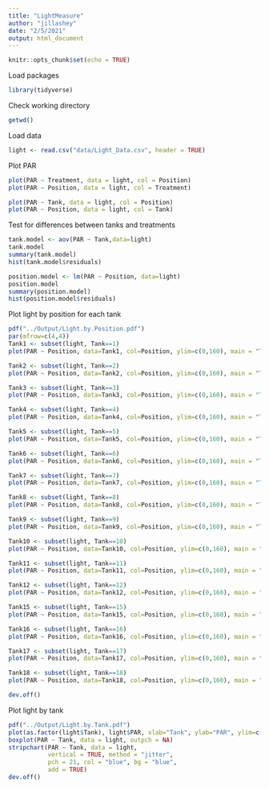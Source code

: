 ```yaml
---
title: "LightMeasure"
author: "jillashey"
date: "2/5/2021"
output: html_document
---
```


```r
knitr::opts_chunk$set(echo = TRUE)
```

Load packages
```r
library(tidyverse)
```

Check working directory
```r
getwd()
```


Load data 
```r
light <- read.csv("data/Light_Data.csv", header = TRUE)
```

Plot PAR
```r
plot(PAR ~ Treatment, data = light, col = Position)
plot(PAR ~ Position, data = light, col = Treatment)

plot(PAR ~ Tank, data = light, col = Position)
plot(PAR ~ Position, data = light, col = Tank)
```

Test for differences between tanks and treatments
```r
tank.model <- aov(PAR ~ Tank,data=light)
tank.model
summary(tank.model)
hist(tank.model$residuals)

position.model <- lm(PAR ~ Position, data=light)
position.model
summary(position.model)
hist(position.model$residuals)
```

Plot light by position for each tank
```r
pdf("../Output/Light.by.Position.pdf")
par(mfrow=c(4,4))
Tank1 <- subset(light, Tank==1)
plot(PAR ~ Position, data=Tank1, col=Position, ylim=c(0,160), main = "Tank1")

Tank2 <- subset(light, Tank==2)
plot(PAR ~ Position, data=Tank2, col=Position, ylim=c(0,160), main = "Tank2")

Tank3 <- subset(light, Tank==3)
plot(PAR ~ Position, data=Tank3, col=Position, ylim=c(0,160), main = "Tank3")

Tank4 <- subset(light, Tank==4)
plot(PAR ~ Position, data=Tank4, col=Position, ylim=c(0,160), main = "Tank4")

Tank5 <- subset(light, Tank==5)
plot(PAR ~ Position, data=Tank5, col=Position, ylim=c(0,160), main = "Tank5")

Tank6 <- subset(light, Tank==6)
plot(PAR ~ Position, data=Tank6, col=Position, ylim=c(0,160), main = "Tank6")

Tank7 <- subset(light, Tank==7)
plot(PAR ~ Position, data=Tank7, col=Position, ylim=c(0,160), main = "Tank7")

Tank8 <- subset(light, Tank==8)
plot(PAR ~ Position, data=Tank8, col=Position, ylim=c(0,160), main = "Tank8")

Tank9 <- subset(light, Tank==9)
plot(PAR ~ Position, data=Tank9, col=Position, ylim=c(0,160), main = "Tank9")

Tank10 <- subset(light, Tank==10)
plot(PAR ~ Position, data=Tank10, col=Position, ylim=c(0,160), main = "Tank10")

Tank11 <- subset(light, Tank==11)
plot(PAR ~ Position, data=Tank11, col=Position, ylim=c(0,160), main = "Tank11")

Tank12 <- subset(light, Tank==12)
plot(PAR ~ Position, data=Tank12, col=Position, ylim=c(0,160), main = "Tank12")

Tank15 <- subset(light, Tank==15)
plot(PAR ~ Position, data=Tank15, col=Position, ylim=c(0,160), main = "Tank15")

Tank16 <- subset(light, Tank==16)
plot(PAR ~ Position, data=Tank16, col=Position, ylim=c(0,160), main = "Tank16")

Tank17 <- subset(light, Tank==17)
plot(PAR ~ Position, data=Tank17, col=Position, ylim=c(0,160), main = "Tank17")

Tank18 <- subset(light, Tank==18)
plot(PAR ~ Position, data=Tank18, col=Position, ylim=c(0,160), main = "Tank18")

dev.off()
```

Plot light by tank
```r
pdf("../Output/Light.by.Tank.pdf")
plot(as.factor(light$Tank), light$PAR, xlab="Tank", ylab="PAR", ylim=c(0,160), las=2)
boxplot(PAR ~ Tank, data = light, outpch = NA) 
stripchart(PAR ~ Tank, data = light, 
           vertical = TRUE, method = "jitter", 
           pch = 21, col = "blue", bg = "blue", 
           add = TRUE) 
dev.off()
```

